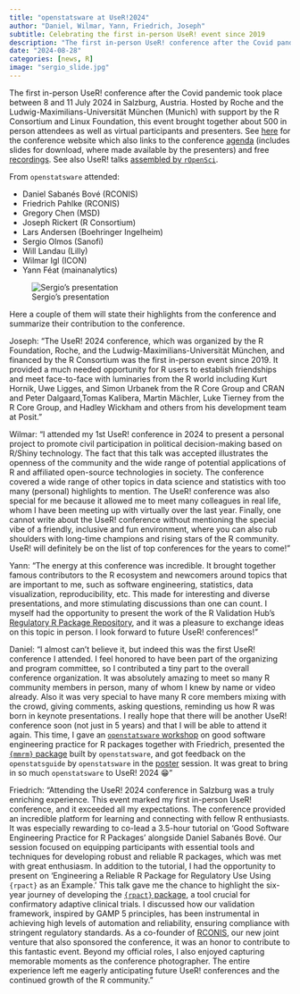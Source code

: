 ```yaml
---
title: "openstatsware at UseR!2024"
author: "Daniel, Wilmar, Yann, Friedrich, Joseph"
subtitle: Celebrating the first in-person UseR! event since 2019
description: "The first in-person UseR! conference after the Covid pandemic took place between 8 and 11 July 2024 in Salzburg, Austria."
date: "2024-08-28"
categories: [news, R]
image: "sergio_slide.jpg"
---
```


The first in-person UseR! conference after the Covid pandemic took place between 8 and 11 July 2024 in Salzburg, Austria. Hosted by Roche and the Ludwig-Maximilians-Universität München (Munich) with support by the R Consortium and Linux Foundation, this event brought together about 500 in person attendees as well as virtual participants and presenters. See [here](https://events.linuxfoundation.org/user/) for the conference website which also links to the conference [agenda](https://userconf2024.sched.com/) (includes slides for download, where made available by the presenters) and free [recordings](https://www.youtube.com/c/useRConference_global). See also UseR! talks [assembled by `rOpenSci`](https://ropensci.org/blog/2024/07/19/news-july-2024/).


From `openstatsware` attended:

- Daniel Sabanés Bové (RCONIS)
- Friedrich Pahlke (RCONIS)
- Gregory Chen (MSD)
- Joseph Rickert (R Consortium)
- Lars Andersen (Boehringer Ingelheim)
- Sergio Olmos (Sanofi)
- Will Landau (Lilly)
- Wilmar Igl (ICON)
- Yann Féat (mainanalytics)

![Sergio's presentation](sergio_slide.jpg)

Here a couple of them will state their highlights from the conference and summarize their contribution to the conference.

Joseph: "The UseR! 2024 conference, which was organized by the R Foundation, Roche, and the Ludwig-Maximilians-Universität München, and financed by the R Consortium was the first in-person event since 2019. It provided a much needed opportunity for R users to establish friendships and meet face-to-face with luminaries from the R world including Kurt Hornik, Uwe Ligges, and Simon Urbanek from the R Core Group and CRAN and Peter Dalgaard,Tomas Kalibera, Martin Mächler, Luke Tierney from the R Core Group, and Hadley Wickham and others from his development team at Posit."

Wilmar: "I attended my 1st UseR! conference in 2024 to present a personal project to promote civil participation in political decision-making based on R/Shiny technology. The fact that this talk was accepted illustrates the openness of the community and the wide range of potential applications of R and affiliated open-source technologies in society. The conference covered a wide range of other topics in data science and statistics with too many (personal) highlights to mention. The UseR! conference was also special for me because it allowed me to meet many colleagues in real life, whom I have been meeting up with virtually over the last year. Finally, one cannot write about the UseR! conference without mentioning the special vibe of a friendly, inclusive and fun environment, where you can also rub shoulders with long-time champions and rising stars of the R community. UseR! will definitely be on the list of top conferences for the years to come!"

Yann: "The energy at this conference was incredible. It brought together famous contributors to the R ecosystem and newcomers around topics that are important to me, such as software engineering, statistics, data visualization, reproducibility, etc. This made for interesting and diverse presentations, and more stimulating discussions than one can count. I myself had the opportunity to present the work of the R Validation Hub's [Regulatory R Package Repository](https://github.com/pharmaR/regulatory-r-repo-wg/), and it was a pleasure to exchange ideas on this topic in person. I look forward to future UseR! conferences!"

Daniel: "I almost can’t believe it, but indeed this was the first UseR! conference I attended. I feel honored to have been part of the organizing and program committee, so I contributed a tiny part to the overall conference organization. It was absolutely amazing to meet so many R community members in person, many of whom I knew by name or video already. Also it was very special to have many R core members mixing with the crowd, giving comments, asking questions, reminding us how R was born in keynote presentations. I really hope that there will be another UseR! conference soon (not just in 5 years) and that I will be able to attend it again. This time, I gave an [`openstatsware` workshop](https://rconis.github.io/user2024-tutorial-gswep/) on good software engineering practice for R packages together with Friedrich, presented the [`{mmrm}` package](https://userconf2024.sched.com/event/1c8uB/mmrm-a-robust-and-comprehensive-r-package-for-implementing-mixed-models-for-repeated-measures-daniel-sabanes-bove-rconis) built by `openstatsware`, and got feedback on the `openstatsguide` by `openstatsware` in the [poster](https://drive.google.com/file/d/1loNVphtGLpI_Aq6Fg-LYVY8rjeE7xC73/view?usp=drive_link) session. It was great to bring in so much `openstatsware` to UseR! 2024 😁"

Friedrich: "Attending the UseR! 2024 conference in Salzburg was a truly enriching experience. This event marked my first in-person UseR! conference, and it exceeded all my expectations. The conference provided an incredible platform for learning and connecting with fellow R enthusiasts. It was especially rewarding to co-lead a 3.5-hour tutorial on 'Good Software Engineering Practice for R Packages' alongside Daniel Sabanés Bové. Our session focused on equipping participants with essential tools and techniques for developing robust and reliable R packages, which was met with great enthusiasm.
In addition to the tutorial, I had the opportunity to present on 'Engineering a Reliable R Package for Regulatory Use Using `{rpact}` as an Example.' This talk gave me the chance to highlight the six-year journey of developing the [`{rpact}` package](https://rpact-com.github.io/rpact/), a tool crucial for confirmatory adaptive clinical trials. I discussed how our validation framework, inspired by GAMP 5 principles, has been instrumental in achieving high levels of automation and reliability, ensuring compliance with stringent regulatory standards.
As a co-founder of [RCONIS](https://rconis.com), our new joint venture that also sponsored the conference, it was an honor to contribute to this fantastic event. Beyond my official roles, I also enjoyed capturing memorable moments as the conference photographer. The entire experience left me eagerly anticipating future UseR! conferences and the continued growth of the R community."
